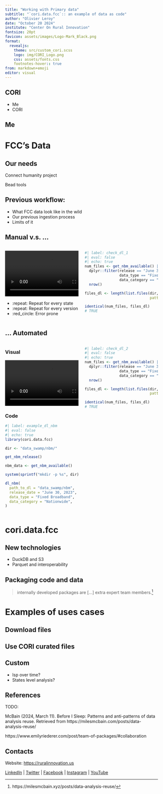 ```yaml
---
title: "Working with Primary data"
subtitle: "`cori.data.fcc`:: an example of data as code"
author: "Olivier Leroy"
date: "October 20 2024"
institute: "Center On Rural Innovation"
fontsize: 20pt
favicon: assets/images/Logo-Mark_Black.png
format:
  revealjs: 
    theme: src/custom_cori.scss
    logo: img/CORI_Logo.png
    css: assets/fonts.css
    footnotes-hover:: true
from: markdown+emoji
editor: visual
---
```



## CORI

- Me
- CORI


## Me


# FCC's Data


## Our needs

Connect humanity project

Bead tools 


## Previous workflow:

- What FCC data look like in the wild
- Our previous ingestion process
- Limits of it


## Manual v.s. ...

:::: {.columns}

::: {.column width="50%"}

![](img/manual_fcc.mov)

* :repeat: Repeat for every state  
* :repeat: Repeat for every version  
* :red_circle: Error prone 

:::

::: {.column width="50%"}

```r
#| label: check_dl_1
#| eval: false
#| echo: true
num_files <- get_nbm_available() |>
  dplyr::filter(release == "June 30, 2023" &
                data_type == "Fixed Broadband" &
                data_category == "Nationwide") |>
  nrow()

files_dl <- length(list.files(dir,
                              pattern = "*.zip"))

identical(num_files, files_dl)
# TRUE
```

:::

::::


## ... Automated

:::: {.columns}

::: {.column width="50%"}

::: {.panel-tabset}

### Visual

![](img/dl_nbm_smaller.mov)

### Code

```r
#| label: example_dl_nbm
#| eval: false
#| echo: true
library(cori.data.fcc)

dir <- "data_swamp/nbm/"

get_nbm_release()

nbm_data <- get_nbm_available()

system(sprintf("mkdir -p %s", dir))

dl_nbm(
  path_to_dl = "data_swamp/nbm",
  release_date = "June 30, 2023",
  data_type = "Fixed Broadband",
  data_category = "Nationwide",
)

```

:::

:::

::: {.column width="50%"}

```r
#| label: check_dl_2
#| eval: false
#| echo: true
num_files <- get_nbm_available() |>
  dplyr::filter(release == "June 30, 2023" &
                data_type == "Fixed Broadband" &
                data_category == "Nationwide") |>
  nrow()

files_dl <- length(list.files(dir,
                              pattern = "*.zip"))

identical(num_files, files_dl)
# TRUE
```

:::

::::


# cori.data.fcc


## New technologies

- DuckDB and S3
- Parquet and interoperability 


## Packaging code and data

>  internally developed packages are [...] extra expert team members.[^dataanalysisreuse]

[^dataanalysisreuse]: https://milesmcbain.xyz/posts/data-analysis-reuse/


# Examples of uses cases


## Download files


## Use CORI curated files


## Custom

- Isp over time?
- States level analysis? 


## References

TODO:

McBain (2024, March 11). Before I Sleep: Patterns and anti-patterns of data analysis reuse. Retrieved from https://milesmcbain.com/posts/data-analysis-reuse/

https://www.emilyriederer.com/post/team-of-packages/#collaboration


## Contacts

Website: [https://ruralinnovation.us](https://ruralinnovation.us)


[LinkedIn](https://www.linkedin.com/company/11099658) | [Twitter](https://twitter.com/Ruralinno) | [Facebook](https://www.facebook.com/RuralInno/) | [Instagram](https://www.instagram.com/ruralinno/) | [YouTube](https://www.youtube.com/channel/UCyqbtSrv4Nad9vVv4dQptcA) 
